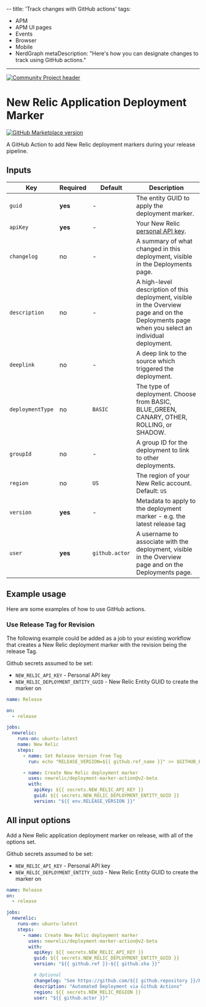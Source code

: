 --
title: 'Track changes with GitHub actions'
tags:
  - APM
  - APM UI pages
  - Events
  - Browser
  - Mobile
  - NerdGraph
metaDescription: "Here's how you can designate changes to track using GitHub actions."
---

[![Community Project header](https://github.com/newrelic/open-source-office/raw/master/examples/categories/images/Community_Project.png)](https://github.com/newrelic/open-source-office/blob/master/examples/categories/index.md#category-community-project)

# New Relic Application Deployment Marker

[![GitHub Marketplace version](https://img.shields.io/github/release/newrelic/deployment-marker-action.svg?label=Marketplace&logo=github)](https://github.com/marketplace/actions/new-relic-application-deployment-marker)

A GitHub Action to add New Relic deployment markers during your release pipeline.


## Inputs

| Key              | Required | Default | Description |
| ---------------- | -------- | ------- | ----------- |
| `guid`           | **yes**  | -       | The entity GUID to apply the deployment marker. |
| `apiKey`         | **yes**  | -       | Your New Relic [personal API key](https://docs.newrelic.com/docs/apis/get-started/intro-apis/types-new-relic-api-keys#personal-api-key). |
| `changelog`      | no       | -       | A summary of what changed in this deployment, visible in the Deployments page. |
| `description`    | no       | -       | A high-level description of this deployment, visible in the Overview page and on the Deployments page when you select an individual deployment. |
| `deeplink`       | no       | -       | A deep link to the source which triggered the deployment. |
| `deploymentType` | no       | `BASIC` | The type of deployment. Choose from BASIC, BLUE_GREEN, CANARY, OTHER, ROLLING, or SHADOW. |
| `groupId`        | no       | -       | A group ID for the deployment to link to other deployments. |
| `region`         | no       | `US`    | The region of your New Relic account. Default: `US` |
| `version`        | **yes**  | -       | Metadata to apply to the deployment marker - e.g. the latest release tag |
| `user`           | **yes**  | `github.actor` | A username to associate with the deployment, visible in the Overview page and on the Deployments page. |

## Example usage

Here are some examples of how to use GitHub actions.

### Use Release Tag for Revision

The following example could be added as a job to your existing workflow that
creates a New Relic deployment marker with the revision being the release Tag.

Github secrets assumed to be set:
* `NEW_RELIC_API_KEY` - Personal API key
* `NEW_RELIC_DEPLOYMENT_ENTITY_GUID` - New Relic Entity GUID to create the marker on

```yaml
name: Release

on:
  - release

jobs:
  newrelic:
    runs-on: ubuntu-latest
    name: New Relic
    steps:
      - name: Set Release Version from Tag
        run: echo "RELEASE_VERSION=${{ github.ref_name }}" >> $GITHUB_ENV

      - name: Create New Relic deployment marker
        uses: newrelic/deployment-marker-action@v2-beta
        with:
          apiKey: ${{ secrets.NEW_RELIC_API_KEY }}
          guid: ${{ secrets.NEW_RELIC_DEPLOYMENT_ENTITY_GUID }}
          version: "${{ env.RELEASE_VERSION }}"
```

## All input options

Add a New Relic application deployment marker on release, with all of the
options set.

Github secrets assumed to be set:
* `NEW_RELIC_API_KEY` - Personal API key
* `NEW_RELIC_DEPLOYMENT_ENTITY_GUID` - New Relic Entity GUID to create the marker on

```yaml
name: Release
on:
  - release

jobs:
  newrelic:
    runs-on: ubuntu-latest
    steps:
      - name: Create New Relic deployment marker
        uses: newrelic/deployment-marker-action@v2-beta
        with:
          apiKey: ${{ secrets.NEW_RELIC_API_KEY }}
          guid: ${{ secrets.NEW_RELIC_DEPLOYMENT_ENTITY_GUID }}
          version: "${{ github.ref }}-${{ github.sha }}"

          # Optional
          changelog: "See https://github.com/${{ github.repository }}/blob/master/CHANGELOG.md for details"
          description: "Automated Deployment via Github Actions"
          region: ${{ secrets.NEW_RELIC_REGION }}
          user: "${{ github.actor }}"
```

